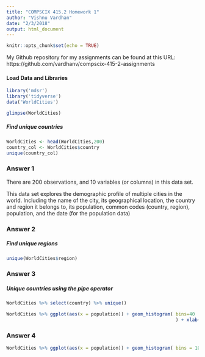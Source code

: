 ```yaml
---
title: "COMPSCIX 415.2 Homework 1"
author: "Vishnu Vardhan"
date: "2/3/2018"
output: html_document
---
```


```r
knitr::opts_chunk$set(echo = TRUE)
```

My Github repository for my assignments can be found at this URL: https://github.com/vardhanv/compscix-415-2-assignments

#### Load Data and Libraries
```r
library('mdsr')
library('tidyverse')
data('WorldCities')
```


```r
glimpse(WorldCities)
```

##### Find unique countries
```r
WorldCities <- head(WorldCities,200)
country_col <- WorldCities$country
unique(country_col)
```
### Answer 1
There are 200 observations, and 10 variables (or columns) in this data set. 

This data set explores the demographic profile of multiple cities in the world. Including the name of the city, its geographical location, the country and region it belongs to, its population, common codes (country, region), population, and the date (for the population data)

### Answer 2

##### Find unique regions
```r
unique(WorldCities$region)
```

### Answer 3

##### Unique countries using the pipe operator
```r
WorldCities %>% select(country) %>% unique()
```

```r
WorldCities %>% ggplot(aes(x = population)) + geom_histogram( bins=40 
                                                              ) + xlab('city population')
```

### Answer 4


```r
WorldCities %>% ggplot(aes(x = population)) + geom_histogram( bins = 100) + xlab('City Population') + ylab('Count of Cities') + ggtitle('Population Histogram', subtitle = 'A historgram of the WorldCities Database') + theme_bw()
```


